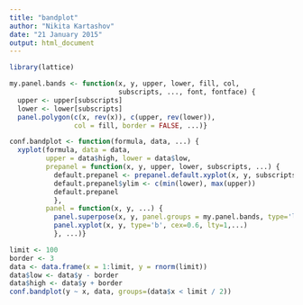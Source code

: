 ```yaml
---
title: "bandplot"
author: "Nikita Kartashov"
date: "21 January 2015"
output: html_document
---
```

```r
library(lattice)
```

```r
my.panel.bands <- function(x, y, upper, lower, fill, col,
                           subscripts, ..., font, fontface) {
  upper <- upper[subscripts]
  lower <- lower[subscripts]
  panel.polygon(c(x, rev(x)), c(upper, rev(lower)),
                col = fill, border = FALSE, ...)}
```

```r
conf.bandplot <- function(formula, data, ...) {
  xyplot(formula, data = data,
         upper = data$high, lower = data$low,
         prepanel = function(x, y, upper, lower, subscripts, ...) {
           default.prepanel <- prepanel.default.xyplot(x, y, subscripts, ...)
           default.prepanel$ylim <- c(min(lower), max(upper))
           default.prepanel
           },
         panel = function(x, y, ...) {
           panel.superpose(x, y, panel.groups = my.panel.bands, type='l', col='gray',...)
           panel.xyplot(x, y, type='b', cex=0.6, lty=1,...)
           }, ...)}
```

```r
limit <- 100
border <- 3
data <- data.frame(x = 1:limit, y = rnorm(limit))
data$low <- data$y - border
data$high <- data$y + border
conf.bandplot(y ~ x, data, groups=(data$x < limit / 2))
```



